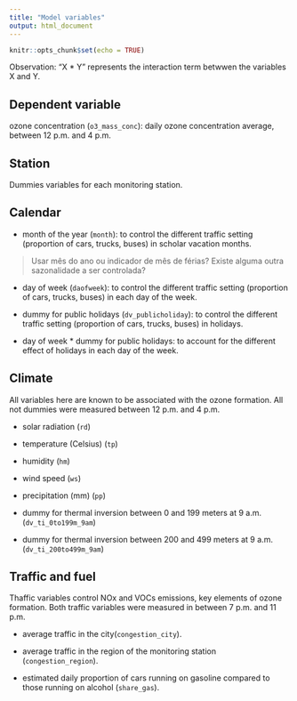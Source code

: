 ```yaml
---
title: "Model variables"
output: html_document
---
```


```r
knitr::opts_chunk$set(echo = TRUE)
```

Observation: "X * Y" represents the interaction term betwwen the variables X and Y.

## Dependent variable

ozone concentration (`o3_mass_conc`): daily ozone concentration average, between 12 p.m. and 4 p.m.

## Station

Dummies variables for each monitoring station.

## Calendar

- month of the year (`month`): to control the different traffic setting (proportion of cars, trucks, buses) in scholar vacation months.

> Usar mês do ano ou indicador de mês de férias? Existe alguma outra sazonalidade a ser controlada?

- day of week (`daofweek`): to control  the different traffic setting (proportion of cars, trucks, buses) in each day of the week.

- dummy for public holidays (`dv_publicholiday`): to control the different traffic setting (proportion of cars, trucks, buses) in holidays.

- day of week * dummy for public holidays: to account for the different effect of holidays in each day of the week.

## Climate

All variables here are known to be associated with the ozone formation. All not dummies were measured between 12 p.m. and 4 p.m.

- solar radiation (`rd`)

- temperature (Celsius) (`tp`)

- humidity (`hm`)

- wind speed (`ws`)

- precipitation (mm) (`pp`)

- dummy for thermal inversion between 0 and 199 meters at 9 a.m. (`dv_ti_0to199m_9am`)

- dummy for thermal inversion between 200 and 499 meters at 9 a.m. (`dv_ti_200to499m_9am`)

## Traffic and fuel

Thaffic variables control NOx and VOCs emissions, key elements of ozone formation. Both traffic variables were measured in between 7 p.m. and 11 p.m.

- average traffic in the city(`congestion_city`).

- average traffic in the region of the monitoring station (`congestion_region`).

- estimated daily proportion of cars running on gasoline compared to those running on alcohol (`share_gas`).



